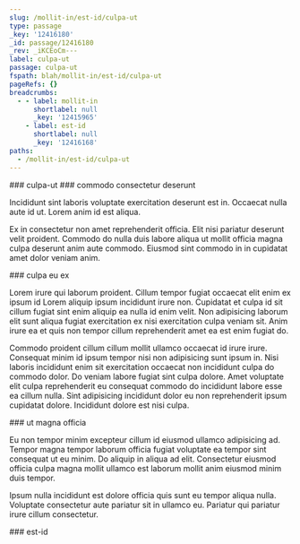 ```yaml
---
slug: /mollit-in/est-id/culpa-ut
type: passage
_key: '12416180'
_id: passage/12416180
_rev: _iKCEoCm---
label: culpa-ut
passage: culpa-ut
fspath: blah/mollit-in/est-id/culpa-ut
pageRefs: {}
breadcrumbs:
  - - label: mollit-in
      shortlabel: null
      _key: '12415965'
    - label: est-id
      shortlabel: null
      _key: '12416168'
paths:
  - /mollit-in/est-id/culpa-ut
---
```


<NuggetArea>
<Passage slug="/mollit-in/est-id/culpa-ut" type="passage" _key="12416180" _id="passage/12416180" _rev="_iKCEoCm---" label="culpa-ut" passage="culpa-ut" fspath="blah/mollit-in/est-id/culpa-ut" paths="/mollit-in/est-id/culpa-ut">
<NuggetBody>
### culpa-ut

</NuggetBody>
<Breadcrumbs>
<Crumbs>
<Crumb _key="12415965" label="mollit-in" /><Crumb _key="12416168" label="est-id" />
</Crumbs>
</Breadcrumbs>
</Passage>

<NuggetsInbound>
</NuggetsInbound>
<NuggetsOutbound>
<Nugget direction="outbound" type="nugget" _key="3bbe5cc0-b2df-49b5-ad0a-e074ea4508a2" _id="nugget/3bbe5cc0-b2df-49b5-ad0a-e074ea4508a2" _rev="_iKCEoCm--_" fspath="blah/mollit-in/est-id/culpa-ut/commodo-consectetur-deserunt.md" label="commodo consectetur deserunt" paths="/mollit-in/est-id/culpa-ut/commodo-consectetur-deserunt" slug="/mollit-in/est-id/culpa-ut/commodo-consectetur-deserunt">
<NuggetBody>
### commodo consectetur deserunt

Incididunt sint laboris voluptate exercitation deserunt est in. Occaecat nulla aute id ut. Lorem anim id est aliqua.

Ex in consectetur non amet reprehenderit officia. Elit nisi pariatur deserunt velit proident. Commodo do nulla duis labore aliqua ut mollit officia magna culpa deserunt anim aute commodo. Eiusmod sint commodo in in cupidatat amet dolor veniam anim.

</NuggetBody>
</Nugget>

<Nugget direction="outbound" type="nugget" _key="720496a1-3786-47e3-8463-2512507a38c6" _id="nugget/720496a1-3786-47e3-8463-2512507a38c6" _rev="_iKCEoCm--A" fspath="blah/mollit-in/est-id/culpa-ut/culpa-eu-ex.md" label="culpa eu ex" paths="/mollit-in/est-id/culpa-ut/culpa-eu-ex" slug="/mollit-in/est-id/culpa-ut/culpa-eu-ex">
<NuggetBody>
### culpa eu ex

Lorem irure qui laborum proident. Cillum tempor fugiat occaecat elit enim ex ipsum id Lorem aliquip ipsum incididunt irure non. Cupidatat et culpa id sit cillum fugiat sint enim aliquip ea nulla id enim velit. Non adipisicing laborum elit sunt aliqua fugiat exercitation ex nisi exercitation culpa veniam sit. Anim irure ea et quis non tempor cillum reprehenderit amet ea est enim fugiat do.

Commodo proident cillum cillum mollit ullamco occaecat id irure irure. Consequat minim id ipsum tempor nisi non adipisicing sunt ipsum in. Nisi laboris incididunt enim sit exercitation occaecat non incididunt culpa do commodo dolor. Do veniam labore fugiat sint culpa dolore. Amet voluptate elit culpa reprehenderit eu consequat commodo do incididunt labore esse ea cillum nulla. Sint adipisicing incididunt dolor eu non reprehenderit ipsum cupidatat dolore. Incididunt dolore est nisi culpa.

</NuggetBody>
</Nugget>

<Nugget direction="outbound" type="nugget" _key="8bc994c1-63cc-44eb-8cf0-d1333bd93304" _id="nugget/8bc994c1-63cc-44eb-8cf0-d1333bd93304" _rev="_iKCEoCq---" fspath="blah/mollit-in/est-id/culpa-ut/ut-magna-officia.md" label="ut magna officia" paths="/mollit-in/est-id/culpa-ut/ut-magna-officia" slug="/mollit-in/est-id/culpa-ut/ut-magna-officia">
<NuggetBody>
### ut magna officia

Eu non tempor minim excepteur cillum id eiusmod ullamco adipisicing ad. Tempor magna tempor laborum officia fugiat voluptate ea tempor sint consequat ut eu minim. Do aliquip in aliqua ad elit. Consectetur eiusmod officia culpa magna mollit ullamco est laborum mollit anim eiusmod minim duis tempor.

Ipsum nulla incididunt est dolore officia quis sunt eu tempor aliqua nulla. Voluptate consectetur aute pariatur sit in ullamco eu. Pariatur qui pariatur irure cillum consectetur.

</NuggetBody>
</Nugget>

</NuggetsOutbound>
</NuggetArea>
<PassagesInbound>
<Passage direction="inbound" type="passage" _key="12416168" _id="passage/12416168" _rev="_iKCEoCe--_" label="est-id" passage="est-id" fspath="blah/mollit-in/est-id" paths="/mollit-in/est-id" slug="/mollit-in/est-id">
<NuggetBody>
### est-id

</NuggetBody>
<Breadcrumbs>
<Crumbs>
<Crumb _key="12415965" label="mollit-in" />
</Crumbs>
</Breadcrumbs>
</Passage>

</PassagesInbound>
<PassagesOutbound>
</PassagesOutbound>